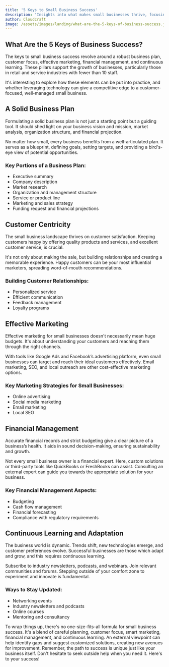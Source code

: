 ```yaml
---
title: '5 Keys to Small Business Success'
description: 'Insights into what makes small businesses thrive, focusing on retail and service industries with fewer than 10 staff.'
author: Cloudcraft
image: /assets/images/landing/what-are-the-5-keys-of-business-success.jpg
---
```


## What Are the 5 Keys of Business Success?

The keys to small business success revolve around a robust business plan, customer focus, effective marketing, financial management, and continuous learning. These pillars support the growth of businesses, particularly those in retail and service industries with fewer than 10 staff. 

It's interesting to explore how these elements can be put into practice, and whether leveraging technology can give a competitive edge to a customer-focused, well-managed small business. 

<ServicesBlurb />

## A Solid Business Plan

Formulating a solid business plan is not just a starting point but a guiding tool. It should shed light on your business vision and mission, market analysis, organization structure, and financial projection.

No matter how small, every business benefits from a well-articulated plan. It serves as a blueprint, defining goals, setting targets, and providing a bird's-eye view of potential opportunities.

### Key Portions of a Business Plan:

 * Executive summary
 * Company description
 * Market research
 * Organization and management structure
 * Service or product line
 * Marketing and sales strategy
 * Funding request and financial projections

## Customer Centricity

The small business landscape thrives on customer satisfaction. Keeping customers happy by offering quality products and services, and excellent customer service, is crucial.

It's not only about making the sale, but building relationships and creating a memorable experience. Happy customers can be your most influential marketers, spreading word-of-mouth recommendations.  

### Building Customer Relationships:

 * Personalized service
 * Efficient communication
 * Feedback management
 * Loyalty programs

## Effective Marketing

Effective marketing for small businesses doesn't necessarily mean huge budgets. It's about understanding your customers and reaching them through the right channels.

With tools like Google Ads and Facebook’s advertising platform, even small businesses can target and reach their ideal customers effectively. Email marketing, SEO, and local outreach are other cost-effective marketing options. 

### Key Marketing Strategies for Small Businesses:

 * Online advertising 
 * Social media marketing 
 * Email marketing 
 * Local SEO

<GetStartedBlurb />

## Financial Management

Accurate financial records and strict budgeting give a clear picture of a business’s health. It aids in sound decision-making, ensuring sustainability and growth.

Not every small business owner is a financial expert. Here, custom solutions or third-party tools like QuickBooks or FreshBooks can assist. Consulting an external expert can guide you towards the appropriate solution for your business. 

### Key Financial Management Aspects:

 * Budgeting
 * Cash flow management
 * Financial forecasting
 * Compliance with regulatory requirements

## Continuous Learning and Adaptation 

The business world is dynamic. Trends shift, new technologies emerge, and customer preferences evolve. Successful businesses are those which adapt and grow, and this requires continuous learning.

Subscribe to industry newsletters, podcasts, and webinars. Join relevant communities and forums. Stepping outside of your comfort zone to experiment and innovate is fundamental. 

### Ways to Stay Updated:

 * Networking events 
 * Industry newsletters and podcasts
 * Online courses 
 * Mentoring and consultancy 

To wrap things up, there's no one-size-fits-all formula for small business success. It's a blend of careful planning, customer focus, smart marketing, financial management, and continuous learning. An external viewpoint can help identify gaps and suggest customized solutions, creating new avenues for improvement. Remember, the path to success is unique just like your business itself. Don't hesitate to seek outside help when you need it. Here's to your success!